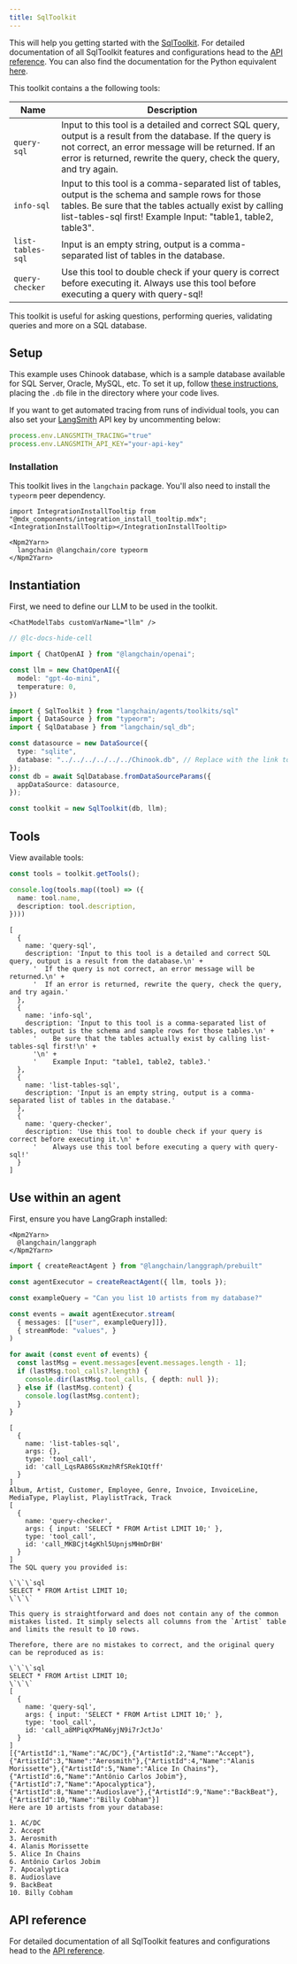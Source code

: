 ```yaml
---
title: SqlToolkit
---
```


This will help you getting started with the [SqlToolkit](/oss/python/concepts/tools/#toolkits). For detailed documentation of all SqlToolkit features and configurations head to the [API reference](https://api.js.langchain.com/classes/langchain.agents_toolkits_sql.SqlToolkit.html). You can also find the documentation for the Python equivalent [here](https://python.langchain.com/docs/integrations/toolkits/sql_database/).

This toolkit contains a the following tools:

| Name              | Description                                                                                                                                                                                                                               |
|-------------------|-------------------------------------------------------------------------------------------------------------------------------------------------------------------------------------------------------------------------------------------|
| `query-sql`       | Input to this tool is a detailed and correct SQL query, output is a result from the database. If the query is not correct, an error message will be returned. If an error is returned, rewrite the query, check the query, and try again. |
| `info-sql`        | Input to this tool is a comma-separated list of tables, output is the schema and sample rows for those tables. Be sure that the tables actually exist by calling list-tables-sql first! Example Input: "table1, table2, table3".          |
| `list-tables-sql` | Input is an empty string, output is a comma-separated list of tables in the database.                                                                                                                                                     |
| `query-checker`   | Use this tool to double check if your query is correct before executing it. Always use this tool before executing a query with query-sql!                                                                                                 |

This toolkit is useful for asking questions, performing queries, validating queries and more on a SQL database.

## Setup

This example uses Chinook database, which is a sample database available for SQL Server, Oracle, MySQL, etc. To set it up, follow [these instructions](https://database.guide/2-sample-databases-sqlite/), placing the `.db` file in the directory where your code lives.

If you want to get automated tracing from runs of individual tools, you can also set your [LangSmith](https://docs.smith.langchain.com/) API key by uncommenting below:

```typescript
process.env.LANGSMITH_TRACING="true"
process.env.LANGSMITH_API_KEY="your-api-key"
```

### Installation

This toolkit lives in the `langchain` package. You'll also need to install the `typeorm` peer dependency.

```{=mdx}
import IntegrationInstallTooltip from "@mdx_components/integration_install_tooltip.mdx";
<IntegrationInstallTooltip></IntegrationInstallTooltip>

<Npm2Yarn>
  langchain @langchain/core typeorm
</Npm2Yarn>
```
## Instantiation

First, we need to define our LLM to be used in the toolkit.

```{=mdx}
<ChatModelTabs customVarName="llm" />
```
```typescript
// @lc-docs-hide-cell

import { ChatOpenAI } from "@langchain/openai";

const llm = new ChatOpenAI({
  model: "gpt-4o-mini",
  temperature: 0,
})
```


```typescript
import { SqlToolkit } from "langchain/agents/toolkits/sql"
import { DataSource } from "typeorm";
import { SqlDatabase } from "langchain/sql_db";

const datasource = new DataSource({
  type: "sqlite",
  database: "../../../../../../Chinook.db", // Replace with the link to your database
});
const db = await SqlDatabase.fromDataSourceParams({
  appDataSource: datasource,
});

const toolkit = new SqlToolkit(db, llm);
```

## Tools

View available tools:


```typescript
const tools = toolkit.getTools();

console.log(tools.map((tool) => ({
  name: tool.name,
  description: tool.description,
})))
```
```output
[
  {
    name: 'query-sql',
    description: 'Input to this tool is a detailed and correct SQL query, output is a result from the database.\n' +
      '  If the query is not correct, an error message will be returned.\n' +
      '  If an error is returned, rewrite the query, check the query, and try again.'
  },
  {
    name: 'info-sql',
    description: 'Input to this tool is a comma-separated list of tables, output is the schema and sample rows for those tables.\n' +
      '    Be sure that the tables actually exist by calling list-tables-sql first!\n' +
      '\n' +
      '    Example Input: "table1, table2, table3.'
  },
  {
    name: 'list-tables-sql',
    description: 'Input is an empty string, output is a comma-separated list of tables in the database.'
  },
  {
    name: 'query-checker',
    description: 'Use this tool to double check if your query is correct before executing it.\n' +
      '    Always use this tool before executing a query with query-sql!'
  }
]
```
## Use within an agent

First, ensure you have LangGraph installed:

```{=mdx}
<Npm2Yarn>
  @langchain/langgraph
</Npm2Yarn>
```
```typescript
import { createReactAgent } from "@langchain/langgraph/prebuilt"

const agentExecutor = createReactAgent({ llm, tools });
```


```typescript
const exampleQuery = "Can you list 10 artists from my database?"

const events = await agentExecutor.stream(
  { messages: [["user", exampleQuery]]},
  { streamMode: "values", }
)

for await (const event of events) {
  const lastMsg = event.messages[event.messages.length - 1];
  if (lastMsg.tool_calls?.length) {
    console.dir(lastMsg.tool_calls, { depth: null });
  } else if (lastMsg.content) {
    console.log(lastMsg.content);
  }
}
```
```output
[
  {
    name: 'list-tables-sql',
    args: {},
    type: 'tool_call',
    id: 'call_LqsRA86SsKmzhRfSRekIQtff'
  }
]
Album, Artist, Customer, Employee, Genre, Invoice, InvoiceLine, MediaType, Playlist, PlaylistTrack, Track
[
  {
    name: 'query-checker',
    args: { input: 'SELECT * FROM Artist LIMIT 10;' },
    type: 'tool_call',
    id: 'call_MKBCjt4gKhl5UpnjsMHmDrBH'
  }
]
The SQL query you provided is:

\`\`\`sql
SELECT * FROM Artist LIMIT 10;
\`\`\`

This query is straightforward and does not contain any of the common mistakes listed. It simply selects all columns from the `Artist` table and limits the result to 10 rows. 

Therefore, there are no mistakes to correct, and the original query can be reproduced as is:

\`\`\`sql
SELECT * FROM Artist LIMIT 10;
\`\`\`
[
  {
    name: 'query-sql',
    args: { input: 'SELECT * FROM Artist LIMIT 10;' },
    type: 'tool_call',
    id: 'call_a8MPiqXPMaN6yjN9i7rJctJo'
  }
]
[{"ArtistId":1,"Name":"AC/DC"},{"ArtistId":2,"Name":"Accept"},{"ArtistId":3,"Name":"Aerosmith"},{"ArtistId":4,"Name":"Alanis Morissette"},{"ArtistId":5,"Name":"Alice In Chains"},{"ArtistId":6,"Name":"Antônio Carlos Jobim"},{"ArtistId":7,"Name":"Apocalyptica"},{"ArtistId":8,"Name":"Audioslave"},{"ArtistId":9,"Name":"BackBeat"},{"ArtistId":10,"Name":"Billy Cobham"}]
Here are 10 artists from your database:

1. AC/DC
2. Accept
3. Aerosmith
4. Alanis Morissette
5. Alice In Chains
6. Antônio Carlos Jobim
7. Apocalyptica
8. Audioslave
9. BackBeat
10. Billy Cobham
```
## API reference

For detailed documentation of all SqlToolkit features and configurations head to the [API reference](https://api.js.langchain.com/classes/langchain.agents_toolkits_sql.SqlToolkit.html).
